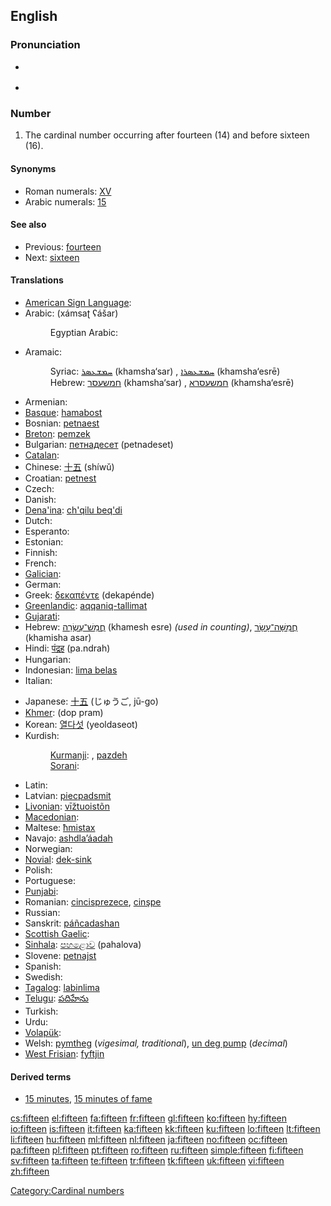 ==English==

===Pronunciation===
* {{qualifier|next word stressed near the first syllable}}
*: {{a|UK|US}} {{IPA|/ˈfɪf.tiːn/}}
*: {{audio|en-us-fifteen.ogg|Audio (US)}}
* {{qualifier|next word stressed after the first syllable}}
*: {{a|UK|US}} {{IPA|/ˌfɪfˈtiːn/}}
*: {{rhymes|iːn}}

===Number===
{{infl|en|numeral|cardinal||ordinal|fifteenth}}

# The cardinal number occurring after fourteen (14) and before sixteen (16).

====Synonyms====
* Roman numerals: [[XV]]
* Arabic numerals: [[15]]

====See also====
* Previous: [[fourteen]]
* Next: [[sixteen]]

====Translations====
{{trans-top|cardinal number}}
* [[American Sign Language]]: {{t-image|ase|LSQ 15.jpg|35px|OpenB@Side-PalmBack Flatten}}
* Arabic: {{Arab|[[خمسة عشر]]}} (xámsaʈ ʕášar)
*: Egyptian Arabic: {{tø|arz|خمستاشر|tr=xamastaashar|sc=Arab|xs=Egyptian Arabic}}
* Aramaic:
*: Syriac: [[ܚܡܫܥܣܪ]] (khamsha‘sar) {{m}}, [[ܚܡܫܥܣܪܐ]] (khamsha‘esrē) {{f}}
*: Hebrew: [[חמשעסר]] (khamsha‘sar) {{m}}, [[חמשעסרא]] (khamsha‘esrē) {{f}}
* Armenian: {{t+|hy|տասնհինգ|tr=tasnhing}}
* [[Basque]]: [[hamabost]]
* Bosnian: [[petnaest]]
* [[Breton]]: [[pemzek]]
* Bulgarian: [[петнадесет]] (petnadeset)
* [[Catalan]]: {{t+|ca|quinze}}
* Chinese: [[十五]] (shíwǔ)
* Croatian: [[petnest]]
* Czech: {{t-|cs|patnáct}}
* Danish: {{t+|da|femten}}
* [[Dena'ina]]: [[ch'qilu beq'di]]
* Dutch: {{t+|nl|vijftien|f}}
* Esperanto: {{t-|eo|dek kvin|xs=Esperanto}}
* Estonian: {{t-|et|viisteist}}
* Finnish: {{t+|fi|viisitoista}}
* French: {{t+|fr|quinze|m}}
* [[Galician]]: {{t+|gl|quince|xs=Galician}}
* German: {{t+|de|fünfzehn|f}}
* Greek: [[δεκαπέντε]] (dekapénde)
* [[Greenlandic]]: [[aqqaniq-tallimat]]
* [[Gujarati]]: {{t|gu|પંદર|tr=pandar|sc=Gujr|xs=Gujarati}}
* Hebrew: [[חמש עשרה|חֲמֵשׁ־עֶשְׂרֵה]] (khamesh esre) {{f}} ''(used in counting)'', [[חמישה עשר|חֲמִשָּׁה־עָשָׂר]] (khamisha asar) {{m}}
* Hindi: [[पंद्रह]] (pa.ndrah) {{m}}
* Hungarian: {{t+|hu|tizenöt}}
* Indonesian: [[lima belas]]
* Italian: {{t+|it|quindici|m}}
{{trans-mid}}
* Japanese: [[十五]] (じゅうご, jū-go)
* [[Khmer]]: {{Khmr|[[ដប់ប្រាំ]]}} (dop pram)
* Korean: [[열다섯]] (yeoldaseot)
* Kurdish:
*: [[Kurmanji]]: {{t|ku|pazde}}, [[pazdeh]]
*: [[Sorani]]: {{ku-Arab|[[پانزه]]}}
* Latin: {{t+|la|quindecim|alt=quīndecim}}
* Latvian: [[piecpadsmit]]
* [[Livonian]]: [[vīžtuoistõn]]
* [[Macedonian]]: {{t|mk|петнаесет|tr=petnáeset}}
* Maltese: [[ħmistax]]
* Navajo: [[ashdlaʼáadah]]
* Norwegian: {{t+|no|femten}}
* [[Novial]]: [[dek-sink]]
* Polish: {{t+|pl|piętnaście}}
* Portuguese: {{t+|pt|quinze}}
* [[Punjabi]]: {{t-|pa|ਪੰਦਰਾਂ|sc=Guru|xs=Punjabi}}
* Romanian: [[cincisprezece]], [[cinşpe]] {{italbrac|informal}}
* Russian: {{t+|ru|пятнадцать|tr=pjatnádtsat’}}
* Sanskrit: [[páñcadashan]]
* [[Scottish Gaelic]]: {{t-|gd|còig|xs=Scottish Gaelic}} {{t-|gd|deug|xs=Scottish Gaelic}}
* [[Sinhala]]: [[පහළොව]] (pahalova)
* Slovene: [[petnajst]]
* Spanish: {{t+|es|quince|m}}
* Swedish: {{t+|sv|femton}}
* [[Tagalog]]: [[labinlima]]
* [[Telugu]]: [[పదిహేను]]
* Turkish: {{t+|tr|on beş}}
* Urdu: {{t-|ur|پندرہ|tr=pandrah|xs=Urdu}}
* [[Volapük]]: {{t|vo|deglul}}
* Welsh: [[pymtheg]] (''vigesimal, traditional''), [[un deg pump]] (''decimal'')
* [[West Frisian]]: [[fyftjin]]
{{trans-bottom}}

====Derived terms====
* [[15 minutes]], [[15 minutes of fame]]

[[Category:Cardinal numbers]]

[[cs:fifteen]]
[[el:fifteen]]
[[fa:fifteen]]
[[fr:fifteen]]
[[gl:fifteen]]
[[ko:fifteen]]
[[hy:fifteen]]
[[io:fifteen]]
[[is:fifteen]]
[[it:fifteen]]
[[ka:fifteen]]
[[kk:fifteen]]
[[ku:fifteen]]
[[lo:fifteen]]
[[lt:fifteen]]
[[li:fifteen]]
[[hu:fifteen]]
[[ml:fifteen]]
[[nl:fifteen]]
[[ja:fifteen]]
[[no:fifteen]]
[[oc:fifteen]]
[[pa:fifteen]]
[[pl:fifteen]]
[[pt:fifteen]]
[[ro:fifteen]]
[[ru:fifteen]]
[[simple:fifteen]]
[[fi:fifteen]]
[[sv:fifteen]]
[[ta:fifteen]]
[[te:fifteen]]
[[tr:fifteen]]
[[tk:fifteen]]
[[uk:fifteen]]
[[vi:fifteen]]
[[zh:fifteen]]
